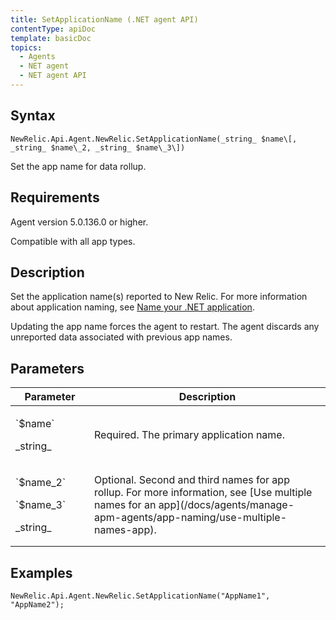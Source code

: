 ```yaml
---
title: SetApplicationName (.NET agent API)
contentType: apiDoc
template: basicDoc
topics:
  - Agents
  - NET agent
  - NET agent API
---
```


## Syntax

~~~
NewRelic.Api.Agent.NewRelic.SetApplicationName(_string_ $name\[, _string_ $name\_2, _string_ $name\_3\])
~~~
Set the app name for data rollup.

## Requirements

Agent version 5.0.136.0 or higher.

Compatible with all app types.

## Description

Set the application name(s) reported to New Relic. For more information about application naming, see [Name your .NET application](/docs/agents/net-agent/installation-configuration/name-your-net-application).

<div className="callout-important"><p>Updating the app name forces the agent to restart. The agent discards any unreported data associated with previous app names.</p></div>

## Parameters

<table>
  <thead>
    <tr>
      <th width="25%">
        Parameter
      </th>
      <th>
        Description
      </th>
    </tr>
  </thead>
  <tbody>
    <tr>
      <td>
        <p>`$name`</p><p>_string_</p>
      </td>
      <td>
        Required. The primary application name.
      </td>
    </tr>
    <tr>
      <td>
        <p>`$name_2`</p><p>`$name_3`</p><p>_string_</p>
      </td>
      <td>
        Optional. Second and third names for app rollup. For more information, see [Use multiple names for an app](/docs/agents/manage-apm-agents/app-naming/use-multiple-names-app).
      </td>
    </tr>
  </tbody>
</table>

## Examples

~~~
NewRelic.Api.Agent.NewRelic.SetApplicationName("AppName1", "AppName2");

~~~